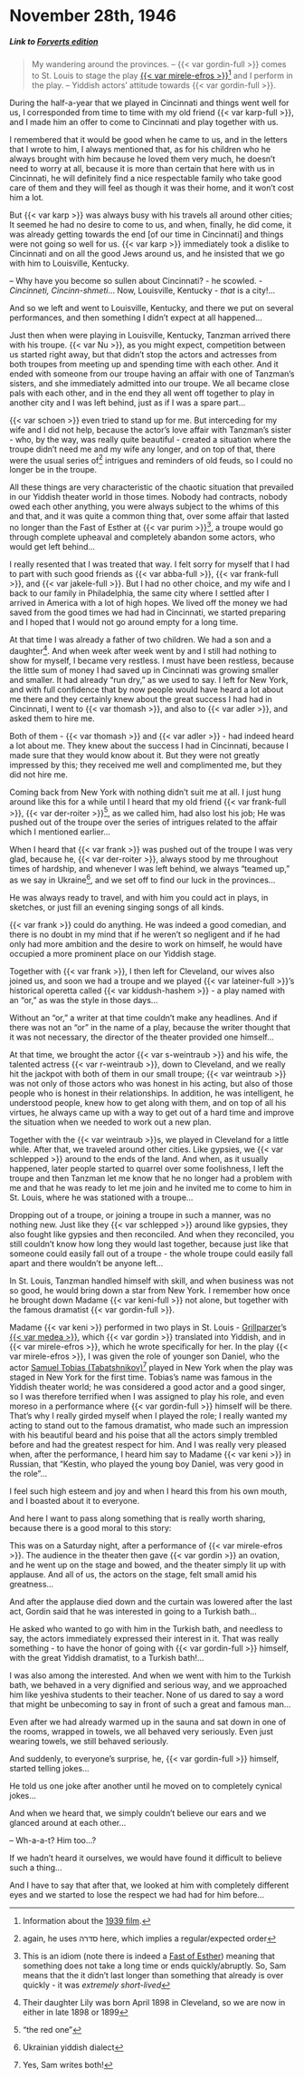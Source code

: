 # November 28th, 1946

##### _Link to [Forverts edition](https://www.nli.org.il/en/newspapers/frw/1946/11/28/01/)_ {.unnumbered}

> My wandering around the provinces. -- {{< var gordin-full >}} comes to St. Louis to stage the play [{{< var mirele-efros >}}](https://en.wikipedia.org/wiki/Mirele_Efros)^[Information about the [1939 film](https://jewishfilm.org/Catalogue/films/mireleefros.htm).] and I perform in the play. --  Yiddish actors' attitude towards {{< var gordin-full >}}.

During the half-a-year that we played in Cincinnati and things went well for us, I corresponded from time to time with my old friend {{< var karp-full >}}, and I made him an offer to come to Cincinnati and play together with us.

I remembered that it would be good when he came to us, and in the letters that I wrote to him, I always mentioned that, as for his children who he always brought with him because he loved them very much, he doesn't need to worry at all, because it is more than certain that here with us in Cincinnati, he will definitely find a nice respectable family who take good care of them and they will feel as though it was their home, and it won't cost him a lot.

But {{< var karp >}} was always busy with his travels all around other cities; It seemed he had no desire to come to us, and when, finally, he did come, it was already getting towards the end [of our time in Cincinnati] and things were not going so well for us. {{< var karp >}} immediately took a dislike to Cincinnati and on all the good Jews around us, and he insisted that we go with him to Louisville, Kentucky.

-- Why have you become so sullen about Cincinnati? - he scowled. - _Cincinneti, Cincinn-shmeti_... Now, Louisville, Kentucky - _that_ is a city!...

And so we left and went to Louisville, Kentucky, and there we put on several performances, and then something I didn't expect at all happened...

Just then when were playing in Louisville, Kentucky, Tanzman arrived there with his troupe. {{< var Nu >}}, as you might expect, competition between us started right away, but that didn't stop the actors and actresses from both troupes from meeting up and spending time with each other. And it ended with someone from our troupe having an affair with one of Tanzman's sisters, and she immediately admitted into our troupe. We all became close pals with each other, and in the end they all went off together to play in another city and I was left behind, just as if I was a spare part...

{{< var schoen >}} even tried to stand up for me. But interceding for my wife and I did not help, because the actor's love affair with Tanzman's sister - who, by the way, was really quite beautiful - created a situation where the troupe didn't need me and my wife any longer, and on top of that, there were the usual series of^[again, he uses סדרה here, which implies a regular/expected order] intrigues and reminders of old feuds, so I could no longer be in the troupe.

All these things are very characteristic of the chaotic situation that prevailed in our Yiddish theater world in those times. Nobody had contracts, nobody owed each other anything, you were always subject to the whims of this and that, and it was quite a common thing that, over some affair that lasted no longer than the Fast of Esther at {{< var purim >}}^[This is an idiom (note there is indeed a [Fast of Esther](https://en.wikipedia.org/wiki/Fast_of_Esther)) meaning that something does not take a long time or ends quickly/abruptly. So, Sam means that the it didn't last longer than something that already is over quickly - it was _extremely short-lived_], a troupe would go through complete upheaval and completely abandon some actors, who would get left behind...

I really resented that I was treated that way. I felt sorry for myself that I had to part with such good friends as {{< var abba-full >}}, {{< var frank-full >}}, and {{< var jakele-full >}}. But I had no other choice, and my wife and I back to our family in Philadelphia, the same city where I settled after I arrived in America with a lot of high hopes. We lived off the money we had saved from the good times we had had in Cincinnati, we started preparing and I hoped that I would not go around empty for a long time.

At that time I was already a father of two children. We had a son and a daughter^[Their daughter Lily was born April 1898 in Cleveland, so we are now in either in late 1898 or 1899]. And when week after week went by and I still had nothing to show for myself, I became very restless. I must have been restless, because the little sum of money I had saved up in Cincinnati was growing smaller and smaller. It had already "run dry," as we used to say. I left for New York, and with full confidence that by now people would have heard a lot about me there and they certainly knew about the great success I had had in Cincinnati, I went to {{< var thomash >}}, and also to {{< var adler >}}, and asked them to hire me.

Both of them - {{< var thomash >}} and {{< var adler >}} - had indeed heard a lot about me. They knew about the success I had in Cincinnati, because I made sure that they would know about it. But they were not greatly impressed by this; they received me well and complimented me, but they did not hire me.

Coming back from New York with nothing didn't suit me at all. I just hung around like this for a while until I heard that my old friend {{< var frank-full >}}, {{< var der-roiter >}}^["the red one"], as we called him, had also lost his job; He was pushed out of the troupe over the series of intrigues related to the affair which I mentioned earlier...

When I heard that {{< var frank >}} was pushed out of the troupe I was very glad, because he, {{< var der-roiter >}}, always stood by me throughout times of hardship, and whenever I was left behind, we always "teamed up," as we say in Ukraine^[Ukrainian yiddish dialect], and we set off to find our luck in the provinces...

He was always ready to travel, and with him you could act in plays, in sketches, or just fill an evening singing songs of all kinds.

{{< var frank >}} could do anything. He was indeed a good comedian, and there is no doubt in my mind that if he weren't so negligent and if he had only had more ambition and the desire to work on himself, he would have occupied a more prominent place on our Yiddish stage.


Together with {{< var frank >}}, I then left for Cleveland, our wives also joined us, and soon we had a troupe and we played {{< var lateiner-full >}}'s historical operetta called {{< var kiddush-hashem >}} - a play named with an "or," as was the style in those days...

Without an "or," a writer at that time couldn't make any headlines. And if there was not an "or" in the name of a play, because the writer thought that it was not necessary, the director of the theater provided one himself...

At that time, we brought the actor {{< var s-weintraub >}} and his wife, the talented actress {{< var r-weintraub >}}, down to Cleveland, and we really hit the jackpot with both of them in our small troupe; {{< var weintraub >}} was not only of those actors who was honest in his acting, but also of those people who is honest in their relationships. In addition, he was intelligent, he understood people, knew how to get along with them, and on top of all his virtues, he always came up with a way to get out of a hard time and improve the situation when we needed to work out a new plan.

Together with the {{< var weintraub >}}s, we played in Cleveland for a little while. After that, we traveled around other cities. Like gypsies, we {{< var schlepped >}} around to the ends of the land. And when, as it usually happened, later people started to quarrel over some foolishness, I left the troupe and then Tanzman let me know that he no longer had a problem with me and that he was ready to let me join and he invited me to come to him in St. Louis, where he was stationed with a troupe...

Dropping out of a troupe, or joining a troupe in such a manner, was no nothing new. Just like they {{< var schlepped >}} around like gypsies, they also fought like gypsies and then reconciled. And when they reconciled, you still couldn't know how long they would last together, because just like that someone could easily fall out of a troupe - the whole troupe could easily fall apart and there wouldn't be anyone left...

​​In St. Louis, Tanzman handled himself with skill, and when business was not so good, he would bring down a star from New York. I  remember how once he brought down Madame {{< var keni-full >}} not alone, but together with the famous dramatist {{< var gordin-full >}}.

Madame {{< var keni >}} performed in two plays in St. Louis - [Grillparzer](https://en.wikipedia.org/wiki/Franz_Grillparzer)'s [{{< var medea >}}](https://www.gutenberg.org/cache/epub/7945/pg7945-images.html), which {{< var gordin >}} translated into Yiddish, and in {{< var mirele-efros >}}, which he wrote specifically for her. In the play {{< var mirele-efros >}}, I was given the role of younger son Daniel, who the actor [Samuel Tobias (Tabatshnikov)](https://www.museumoffamilyhistory.com/yt/lex/T/tobias-samuel.htm)^[Yes, Sam writes both!] played in New York when the play was staged in New York for the first time. Tobias's name was famous in the Yiddish theater world; he was considered a good actor and a good singer, so I was therefore terrified when I was assigned to play his role, and even moreso in a performance where {{< var gordin-full >}} himself will be there. That's why I really girded myself when I played the role; I really wanted my acting to stand out to the famous dramatist, who made such an impression with his beautiful beard and his poise that all the actors simply trembled before and had the greatest respect for him. And I was really very pleased when, after the performance, I heard him say to Madame {{< var keni >}} in Russian, that "Kestin, who played the young boy Daniel, was very good in the role"...

I feel such high esteem and joy and when I heard this from his own mouth, and I boasted about it to everyone.

And here I want to pass along something that is really worth sharing, because there is a good moral to this story:


This was on a Saturday night, after a performance of {{< var mirele-efros >}}. The audience in the theater then gave {{< var gordin >}} an ovation, and he went up on the stage and bowed, and the theater simply lit up with applause. And all of us, the actors on the stage, felt small amid his greatness...

And after the applause died down and the curtain was lowered after the last act, Gordin said that he was interested in going to a Turkish bath...

He asked who wanted to go with him in the Turkish bath, and needless to say, the actors immediately expressed their interest in it. That was really something - to have the honor of going with {{< var gordin-full >}} himself, with the great Yiddish dramatist, to a Turkish bath!...

I was also among the interested. And when we went with him to the Turkish bath, we behaved in a very dignified and serious way, and we approached him like yeshiva students to their teacher. None of us dared to say a word that might be unbecoming to say in front of such a great and famous man...

Even after we had already warmed up in the sauna and sat down in one of the rooms, wrapped in towels, we all behaved very seriously. Even just wearing towels, we still behaved seriously.

And suddenly, to everyone's surprise, he, {{< var gordin-full >}} himself, started telling jokes...

He told us one joke after another until he moved on to completely cynical jokes...

And when we heard that, we simply couldn't believe our ears and we glanced around at each other...

-- Wh-a-a-t? Him too...?

If we hadn't heard it ourselves, we would have found it difficult to believe such a thing...

And I have to say that after that, we looked at him with completely different eyes and we started to lose the respect we had had for him before...

